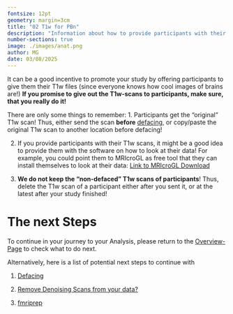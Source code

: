 ```yaml
---
fontsize: 12pt
geometry: margin=3cm
title: "02 T1w for PBn"
description: "Information about how to provide participants with their T1w image"
number-sections: true
image: ./images/anat.png
author: MG
date: 03/08/2025
---
```


It can be a good incentive to promote your study by offering participants to give them their T1w files (since everyone knows how cool images of brains are!) **If you promise to give out the T1w-scans to participants, make sure, that you really do it!**

There are only some things to remember: 1. Participants get the "original" T1w scan! Thus, either send the scan **before** [defacing](defacing.qmd), or copy/paste the original T1w scan to another location before defacing!

2.  If you provide participants with their T1w scans, it might be a good idea to provide them with the software on how to look at their data! For example, you could point them to MRIcroGL as free tool that they can install themselves to look at their data: [Link to MRIcroGL Download](https://www.nitrc.org/projects/mricrogl/)

3.  **We do not keep the "non-defaced" T1w scans of participants**! Thus, delete the T1w scan of a participant either after you sent it, or at the latest after your study finished!

# The next Steps

To continue in your journey to your Analysis, please return to the [Overview-Page](Overview_fromDICOMtoGLM.qmd) to check what to do next.

Alternatively, here is a list of potential next steps to continue with

1.  [Defacing](defacing.qmd)

2.  [Remove Denoising Scans from your data?](RemoveDenoisingScan.qmd)

3.  [fmriprep](run_fmriprep.qmd)

